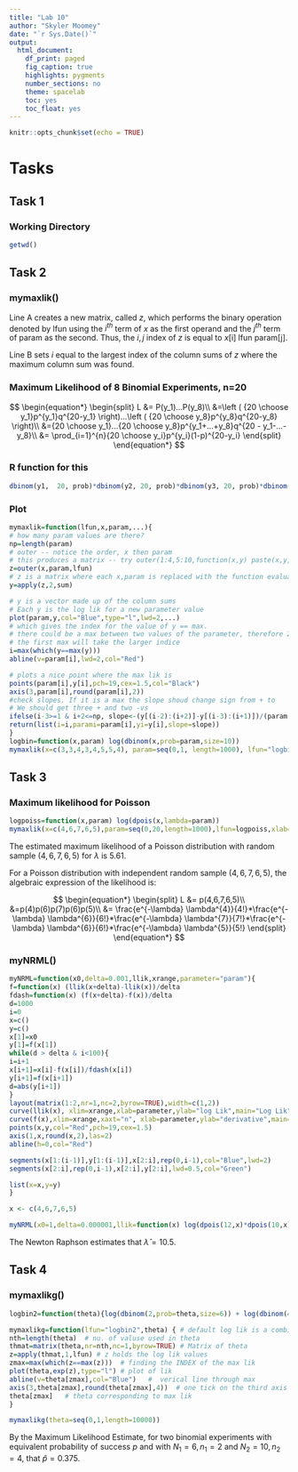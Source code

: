 ```yaml
---
title: "Lab 10"
author: "Skyler Moomey"
date: "`r Sys.Date()`"
output: 
  html_document:
    df_print: paged
    fig_caption: true
    highlights: pygments
    number_sections: no
    theme: spacelab
    toc: yes
    toc_float: yes
---
```


```r
knitr::opts_chunk$set(echo = TRUE)
```

# Tasks

## Task 1

### Working Directory

```r
getwd()
```

## Task 2

### mymaxlik()

Line A creates a new matrix, called $z$, which performs the binary operation denoted by lfun using the $i^{th}$ term of $x$ as the first operand and the $j^{th}$ term of param as the second. Thus, the $i,j$ index of $z$ is equal to $x$[i] lfun param[j].

Line B sets $i$ equal to the largest index of the column sums of $z$ where the maximum column sum was found.

### Maximum Likelihood of 8 Binomial Experiments, n=20

$$
\begin{equation*}
  \begin{split}
  L &= P(y_1)...P(y_8)\\
    &=\left ( {20 \choose y_1}p^{y_1}q^{20-y_1} \right)...\left ( {20 \choose y_8}p^{y_8}q^{20-y_8} \right)\\
    &={20 \choose y_1}...{20 \choose y_8}p^{y_1+...+y_8}q^{20 - y_1-...-y_8}\\
    &= \prod_{i=1}^{n}{20 \choose y_i}p^{y_i}(1-p)^{20-y_i}
  \end{split}
\end{equation*}
$$

### R function for this

```r
dbinom(y1,  20, prob)*dbinom(y2, 20, prob)*dbinom(y3, 20, prob)*dbinom(y4, 20,   prob)*dbinom(y5, 20,  prob)*dbinom(y6, 20, prob)*dbinom(y7, 20,  prob)*dbinom(y8, 20, prob)
```

### Plot

```r
mymaxlik=function(lfun,x,param,...){
# how many param values are there?
np=length(param)
# outer -- notice the order, x then param
# this produces a matrix -- try outer(1:4,5:10,function(x,y) paste(x,y,sep=" "))   to understand
z=outer(x,param,lfun)
# z is a matrix where each x,param is replaced with the function evaluated at those values
y=apply(z,2,sum)

# y is a vector made up of the column sums
# Each y is the log lik for a new parameter value
plot(param,y,col="Blue",type="l",lwd=2,...)
# which gives the index for the value of y == max.
# there could be a max between two values of the parameter, therefore 2 indices
# the first max will take the larger indice
i=max(which(y==max(y)))
abline(v=param[i],lwd=2,col="Red")

# plots a nice point where the max lik is
points(param[i],y[i],pch=19,cex=1.5,col="Black")
axis(3,param[i],round(param[i],2))
#check slopes. If it is a max the slope shoud change sign from + to 
# We should get three + and two -vs
ifelse(i-3>=1 & i+2<=np, slope<-(y[(i-2):(i+2)]-y[(i-3):(i+1)])/(param[(i-2):(i+2)]-param[(i-3):(i+1)]),slope<-"NA")
return(list(i=i,parami=param[i],yi=y[i],slope=slope))
}
logbin=function(x,param) log(dbinom(x,prob=param,size=10))
mymaxlik(x=c(3,3,4,3,4,5,5,4), param=seq(0,1, length=1000), lfun="logbin", xlab="probability",main="Binomial",cex.main=2)
```

## Task 3

### Maximum likelihood for Poisson

```r
logpoiss=function(x,param) log(dpois(x,lambda=param)) 
mymaxlik(x=c(4,6,7,6,5),param=seq(0,20,length=1000),lfun=logpoiss,xlab=expression(lambda),main="Poisson",cex.main=2)
```

The estimated maximum likelihood of a Poisson distribution with random sample $(4,6,7,6,5)$ for $\lambda$ is $5.61$.

For a Poisson distribution with independent random sample $(4,6,7,6,5)$, the algebraic expression of the likelihood is:

$$
\begin{equation*}
  \begin{split}
  L &= p(4,6,7,6,5)\\
    &=p(4)p(6)p(7)p(6)p(5)\\
    &= \frac{e^{-\lambda} \lambda^{4}}{4!}*\frac{e^{-\lambda} \lambda^{6}}{6!}*\frac{e^{-\lambda} \lambda^{7}}{7!}*\frac{e^{-\lambda} \lambda^{6}}{6!}*\frac{e^{-\lambda} \lambda^{5}}{5!}
  \end{split}
\end{equation*}
$$

### myNRML()

```r
myNRML=function(x0,delta=0.001,llik,xrange,parameter="param"){
f=function(x) (llik(x+delta)-llik(x))/delta
fdash=function(x) (f(x+delta)-f(x))/delta
d=1000
i=0
x=c()
y=c()
x[1]=x0
y[1]=f(x[1])
while(d > delta & i<100){
i=i+1
x[i+1]=x[i]-f(x[i])/fdash(x[i])
y[i+1]=f(x[i+1])
d=abs(y[i+1])
}
layout(matrix(1:2,nr=1,nc=2,byrow=TRUE),width=c(1,2))
curve(llik(x), xlim=xrange,xlab=parameter,ylab="log Lik",main="Log Lik")
curve(f(x),xlim=xrange,xaxt="n", xlab=parameter,ylab="derivative",main=  "Newton-Raphson Algorithm \n on the derivative")
points(x,y,col="Red",pch=19,cex=1.5)
axis(1,x,round(x,2),las=2)
abline(h=0,col="Red")

segments(x[1:(i-1)],y[1:(i-1)],x[2:i],rep(0,i-1),col="Blue",lwd=2)
segments(x[2:i],rep(0,i-1),x[2:i],y[2:i],lwd=0.5,col="Green")

list(x=x,y=y)
}
```


```r
x <- c(4,6,7,6,5)

myNRML(x0=1,delta=0.000001,llik=function(x) log(dpois(12,x)*dpois(10,x)),xrange=c(0,20),parameter="lambda" )
```
The Newton Raphson estimates that $\hat \lambda=10.5$.

## Task 4

### mymaxlikg()

```r
logbin2=function(theta){log(dbinom(2,prob=theta,size=6)) + log(dbinom(4,prob=theta,size=10))}

mymaxlikg=function(lfun="logbin2",theta) { # default log lik is a combination bin
nth=length(theta)  # nu. of valuse used in theta
thmat=matrix(theta,nr=nth,nc=1,byrow=TRUE) # Matrix of theta
z=apply(thmat,1,lfun) # z holds the log lik values
zmax=max(which(z==max(z)))  # finding the INDEX of the max lik
plot(theta,exp(z),type="l") # plot of lik
abline(v=theta[zmax],col="Blue")   #  verical line through max
axis(3,theta[zmax],round(theta[zmax],4))  # one tick on the third axis 
theta[zmax]   # theta corresponding to max lik
}
```

```r
mymaxlikg(theta=seq(0,1,length=10000))
```
By the Maximum Likelihood Estimate, for two binomial experiments with equivalent probability of success $p$ and with $N_1=6, n_1=2$ and $N_2=10, n_2=4$, that $\hat p=0.375$.
